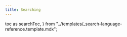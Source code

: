 ```yaml
---
title: Searching
---
```


  toc as searchToc,
} from "../templates/_search-language-reference.template.mdx";

<SearchTemplate
  codeLang="java"
  createCollection={createCollectionSource}
  searchForDocuments={searchForDocumentsSource}
  phraseSearch={phraseSearchSource}
  matchAllSearch={matchAllSource}
  searchFields={searchFieldsSource}
  searchFilters={searchFiltersSource}
  exactMatch={exactMatchSource}
  facetedSearch={facetedSearchSource}
  sortedSearch={sortedSearchSource}
  multipleSortFields={multipleSortFieldsSource}
  includeFields={includeFieldsSource}
  excludeFields={excludeFieldsSource}
/>

[//]: # "workaround to generate table of contents, see https://github.com/facebook/docusaurus/issues/3915"

